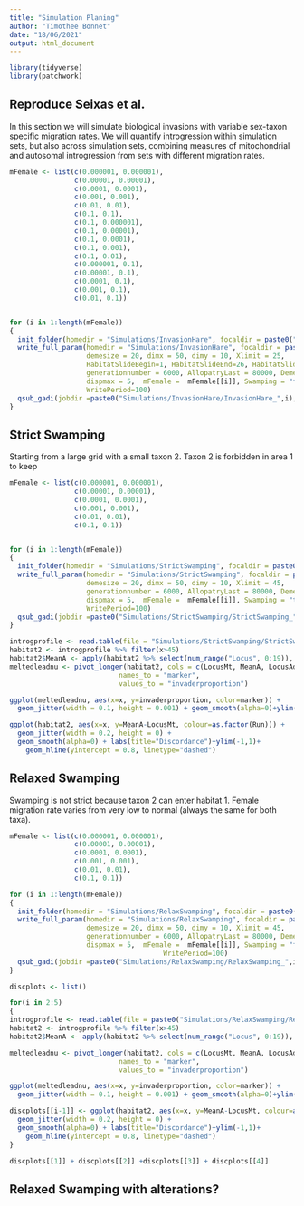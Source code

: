 ```yaml
---
title: "Simulation Planing"
author: "Timothee Bonnet"
date: "18/06/2021"
output: html_document
---
```


```r
library(tidyverse)
library(patchwork)
```


## Reproduce Seixas et al.

In this section we will simulate biological invasions with variable sex-taxon specific migration rates. 
We will quantify introgression within simulation sets, but also across simulation sets, combining measures of mitochondrial and autosomal introgression from sets with different migration rates.


```r


mFemale <- list(c(0.000001, 0.000001),
                c(0.00001, 0.00001),
                c(0.0001, 0.0001),
                c(0.001, 0.001),
                c(0.01, 0.01),
                c(0.1, 0.1),
                c(0.1, 0.000001),
                c(0.1, 0.00001),
                c(0.1, 0.0001),
                c(0.1, 0.001),
                c(0.1, 0.01),
                c(0.000001, 0.1),
                c(0.00001, 0.1),
                c(0.0001, 0.1),
                c(0.001, 0.1),
                c(0.01, 0.1))


for (i in 1:length(mFemale))
{
  init_folder(homedir = "Simulations/InvasionHare", focaldir = paste0("InvasionHare_", i))
  write_full_param(homedir = "Simulations/InvasionHare", focaldir = paste0("InvasionHare_", i),
                   demesize = 20, dimx = 50, dimy = 10, Xlimit = 25, 
                   HabitatSlideBegin=1, HabitatSlideEnd=26, HabitatSlideDepth=25,
                   generationnumber = 6000, AllopatryLast = 80000, DemeSamplingRatio = 1.0, IndMeanSample = 10,
                   dispmax = 5,  mFemale =  mFemale[[i]], Swamping = "false", RunNumber = 100, LowHybridBound=51,
                   WritePeriod=100)
  qsub_gadi(jobdir =paste0("Simulations/InvasionHare/InvasionHare_",i), gsubfile = paste0("gadi_InvasionHare_",i))
}

```




## Strict Swamping

Starting from a large grid with a small taxon 2. Taxon 2 is forbidden in area 1 to keep 

```r

mFemale <- list(c(0.000001, 0.000001),
                c(0.00001, 0.00001),
                c(0.0001, 0.0001),
                c(0.001, 0.001),
                c(0.01, 0.01),
                c(0.1, 0.1))


for (i in 1:length(mFemale))
{
  init_folder(homedir = "Simulations/StrictSwamping", focaldir = paste0("StrictSwamping_", i))
  write_full_param(homedir = "Simulations/StrictSwamping", focaldir = paste0("StrictSwamping_", i),
                   demesize = 20, dimx = 50, dimy = 10, Xlimit = 45,
                   generationnumber = 6000, AllopatryLast = 80000, DemeSamplingRatio = 1.0, IndMeanSample = 10,
                   dispmax = 5,  mFemale =  mFemale[[i]], Swamping = "true", RunNumber = 100, LowHybridBound=50,
                   WritePeriod=100)
  qsub_gadi(jobdir =paste0("Simulations/StrictSwamping/StrictSwamping_",i), gsubfile = paste0("gadi_StrictSwamping_",i))
}

```

```r
introgprofile <- read.table(file = "Simulations/StrictSwamping/StrictSwamping_1/IntrogProfile.txt", header = T)
habitat2 <- introgprofile %>% filter(x>45)
habitat2$MeanA <- apply(habitat2 %>% select(num_range("Locus", 0:19)), 1, mean)
meltedleadnu <- pivot_longer(habitat2, cols = c(LocusMt, MeanA, LocusAdapt0),
                           names_to = "marker",
                           values_to = "invaderproportion")

ggplot(meltedleadnu, aes(x=x, y=invaderproportion, color=marker)) + 
  geom_jitter(width = 0.1, height = 0.001) + geom_smooth(alpha=0)+ylim(0,1)

ggplot(habitat2, aes(x=x, y=MeanA-LocusMt, colour=as.factor(Run))) + 
  geom_jitter(width = 0.2, height = 0) +
  geom_smooth(alpha=0) + labs(title="Discordance")+ylim(-1,1)+
    geom_hline(yintercept = 0.8, linetype="dashed")


```



## Relaxed Swamping

Swamping is not strict because taxon 2 can enter habitat 1. Female migration rate varies from very low to normal (always the same for both taxa).


```r
mFemale <- list(c(0.000001, 0.000001),
                c(0.00001, 0.00001),
                c(0.0001, 0.0001),
                c(0.001, 0.001),
                c(0.01, 0.01),
                c(0.1, 0.1))

for (i in 1:length(mFemale))
{
  init_folder(homedir = "Simulations/RelaxSwamping", focaldir = paste0("RelaxSwamping_", i))
  write_full_param(homedir = "Simulations/RelaxSwamping", focaldir = paste0("RelaxSwamping_", i),
                   demesize = 20, dimx = 50, dimy = 10, Xlimit = 45,
                   generationnumber = 6000, AllopatryLast = 80000, DemeSamplingRatio = 0.1, IndMeanSample = 10,
                   dispmax = 5,  mFemale =  mFemale[[i]], Swamping = "false", RunNumber = 100, LowHybridBound=50,
                                      WritePeriod=100)
  qsub_gadi(jobdir =paste0("Simulations/RelaxSwamping/RelaxSwamping_",i), gsubfile = paste0("gadi_RelaxSwamping_",i))
}

```


```r

discplots <- list()

for(i in 2:5)
{
introgprofile <- read.table(file = paste0("Simulations/RelaxSwamping/RelaxSwamping_", i,"/IntrogProfile.txt"), header = T)
habitat2 <- introgprofile %>% filter(x>45)
habitat2$MeanA <- apply(habitat2 %>% select(num_range("Locus", 0:19)), 1, mean)

meltedleadnu <- pivot_longer(habitat2, cols = c(LocusMt, MeanA, LocusAdapt0),
                           names_to = "marker",
                           values_to = "invaderproportion")

ggplot(meltedleadnu, aes(x=x, y=invaderproportion, color=marker)) + 
  geom_jitter(width = 0.1, height = 0.001) + geom_smooth(alpha=0)+ylim(0,1)

discplots[[i-1]] <- ggplot(habitat2, aes(x=x, y=MeanA-LocusMt, colour=as.factor(Run))) + 
  geom_jitter(width = 0.2, height = 0) +
  geom_smooth(alpha=0) + labs(title="Discordance")+ylim(-1,1)+
    geom_hline(yintercept = 0.8, linetype="dashed")
}

discplots[[1]] + discplots[[2]] +discplots[[3]] + discplots[[4]] 

```

## Relaxed Swamping with alterations?

